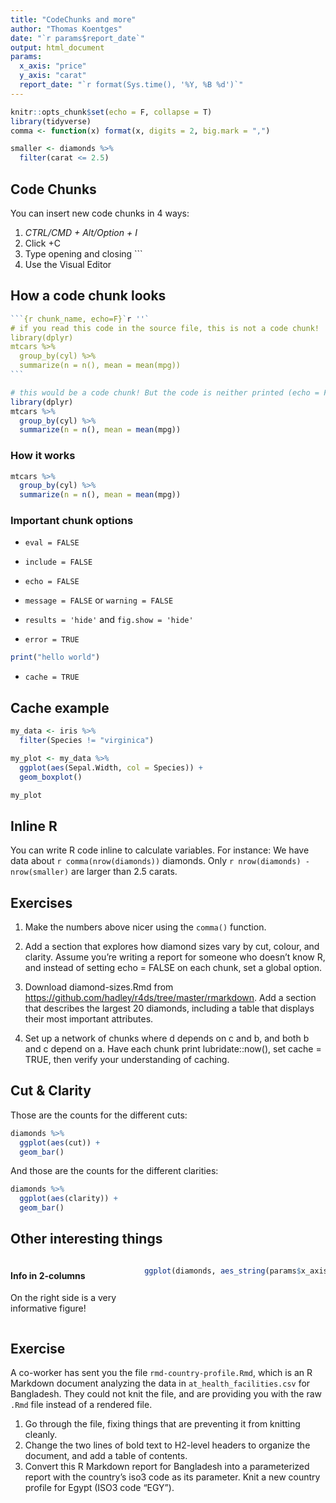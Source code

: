 ```yaml
---
title: "CodeChunks and more"
author: "Thomas Koentges"
date: "`r params$report_date`"
output: html_document
params:
  x_axis: "price"
  y_axis: "carat"
  report_date: "`r format(Sys.time(), '%Y, %B %d')`"
---
```


```r
knitr::opts_chunk$set(echo = F, collapse = T)
library(tidyverse)
comma <- function(x) format(x, digits = 2, big.mark = ",")

smaller <- diamonds %>% 
  filter(carat <= 2.5)
```

## Code Chunks

You can insert new code chunks in 4 ways:

1.  *CTRL/CMD + Alt/Option + I*
2.  Click +C
3.  Type opening and closing \`\`\`
4.  Use the Visual Editor

## How a code chunk looks

```` r
```{r chunk_name, echo=F}`r ''`
# if you read this code in the source file, this is not a code chunk!
library(dplyr)
mtcars %>% 
  group_by(cyl) %>% 
  summarize(n = n(), mean = mean(mpg))
```
````

```r
# this would be a code chunk! But the code is neither printed (echo = F) nor executed (eval = F)
library(dplyr)
mtcars %>% 
  group_by(cyl) %>% 
  summarize(n = n(), mean = mean(mpg))
```

### How it works

```r
mtcars %>% 
  group_by(cyl) %>% 
  summarize(n = n(), mean = mean(mpg))
```

### Important chunk options

-   `eval = FALSE`

-   `include = FALSE`

-   `echo = FALSE`

-   `message = FALSE` or `warning = FALSE`

-   `results = 'hide'` and `fig.show = 'hide'`

-   `error = TRUE`

```r
print("hello world")
```

-   `cache = TRUE`

## Cache example

```r
my_data <- iris %>%
  filter(Species != "virginica")
```

```r
my_plot <- my_data %>%
  ggplot(aes(Sepal.Width, col = Species)) +
  geom_boxplot()
```

```r
my_plot
```

## Inline R

You can write R code inline to calculate variables. For instance: We have data about `r comma(nrow(diamonds))` diamonds. Only `r nrow(diamonds) - nrow(smaller)` are larger than 2.5 carats.

## Exercises

1.  Make the numbers above nicer using the `comma()` function.

2.  Add a section that explores how diamond sizes vary by cut, colour, and clarity. Assume you're writing a report for someone who doesn't know R, and instead of setting echo = FALSE on each chunk, set a global option.

3.  Download diamond-sizes.Rmd from <https://github.com/hadley/r4ds/tree/master/rmarkdown>. Add a section that describes the largest 20 diamonds, including a table that displays their most important attributes.

4.  Set up a network of chunks where d depends on c and b, and both b and c depend on a. Have each chunk print lubridate::now(), set cache = TRUE, then verify your understanding of caching.

## Cut & Clarity

Those are the counts for the different cuts:

```r
diamonds %>%
  ggplot(aes(cut)) +
  geom_bar()
```

And those are the counts for the different clarities:

```r
diamonds %>%
  ggplot(aes(clarity)) +
  geom_bar()
```


## Other interesting things

::: columns
::: {.column width="40%"}
#### Info in 2-columns

On the right side is a very informative figure!
:::

::: {.column width="60%"}
```r
ggplot(diamonds, aes_string(params$x_axis, params$y_axis)) + geom_point()
```
:::
:::

## Exercise

A co-worker has sent you the file `rmd-country-profile.Rmd`, which is an R Markdown document analyzing the data in `at_health_facilities.csv` for Bangladesh. They could not knit the file, and are providing you with the raw `.Rmd` file instead of a rendered file.

1.  Go through the file, fixing things that are preventing it from knitting cleanly.
2.  Change the two lines of bold text to H2-level headers to organize the document, and add a table of contents.
3.  Convert this R Markdown report for Bangladesh into a parameterized report with the country's iso3 code as its parameter. Knit a new country profile for Egypt (ISO3 code "EGY").
